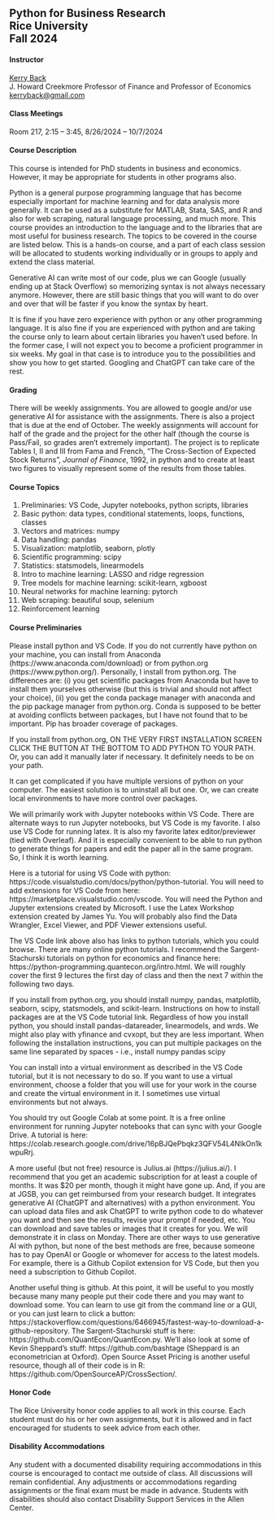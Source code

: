 ## Python for Business Research<br>Rice University<br>Fall 2024

#### Instructor

[Kerry Back](http://kerryback.com)
<br>
J. Howard Creekmore Professor of Finance and Professor of Economics<br>
<a href="mailto:kerryback@gmail.com">kerryback@gmail.com</a>

   
#### Class Meetings

Room 217, 2:15 -- 3:45, 8/26/2024 -- 10/7/2024

#### Course Description   

This course is intended for PhD students in business and economics.  However, it may be appropriate for students in other programs also.

Python is a general purpose programming language that has become especially important for machine learning and for data analysis more generally.  It can be used as a substitute for MATLAB, Stata, SAS, and R and also for web scraping, natural language processing, and much more.  This course provides an introduction to the language and to the 
libraries that are most useful for business research.  The topics to be covered in the course are listed below.  This is a hands-on course, and a part of each class session will be allocated to students working individually or in groups to apply and extend the class material.  

Generative AI can write most of our code, plus we can Google (usually ending up at Stack Overflow) so memorizing syntax is not always necessary anymore.  However, there are still basic things that you will want to do over and over that will be faster if you know the syntax by heart.  

It is fine if you have zero experience with python or any other programming language.  It is also fine if you are experienced with python and are taking the course only to learn about certain libraries you haven't used before.  In the former case, I will not expect you to become a proficient programmer in six weeks.  My goal in that case is to introduce you to the possibilities and show you how to get started.  Googling and ChatGPT can take care of the rest.

#### Grading

There will be weekly assignments.  You are allowed to google and/or use generative AI for assistance with the assignments.  There is also a project that is due at the end of October.  The weekly assignments will account for half of the grade and the project for the other half (though the course is Pass/Fail, so grades aren't extremely important).  The project is to replicate Tables I, II and III from Fama and French, "The Cross-Section of Expected Stock Returns", *Journal of Finance*, 1992, in python and to create at least two figures to visually represent some of the results from those tables.

#### Course Topics

1. Preliminaries: VS Code, Jupyter notebooks, python scripts, libraries
2. Basic python: data types, conditional statements, loops, functions, classes
3. Vectors and matrices: numpy
4. Data handling: pandas
5. Visualization: matplotlib, seaborn, plotly
6. Scientific programming: scipy
7. Statistics: statsmodels, linearmodels
8. Intro to machine learning: LASSO and ridge regression
9. Tree models for machine learning: scikit-learn, xgboost
10. Neural networks for machine learning: pytorch
11. Web scraping: beautiful soup, selenium
12. Reinforcement learning

#### Course Preliminaries

Please install python and VS Code. If you do not currently have python on your machine, you can install from Anaconda (https://www.anaconda.com/download) or from python.org (https://www.python.org/).  Personally, I install from python.org.  The differences are: (i) you get scientific packages from Anaconda but have to install them yourselves otherwise (but this is trivial and should not affect your choice), (ii) you get the conda package manager with anaconda and the pip package manager from python.org.  Conda is supposed to be better at avoiding conflicts between packages, but I have not found that to be important.  Pip has broader coverage of packages.  

If you install from python.org, ON THE VERY FIRST INSTALLATION SCREEN CLICK THE BUTTON AT THE BOTTOM TO ADD PYTHON TO YOUR PATH.  Or, you can add it manually later if necessary.  It definitely needs to be on your path.

It can get complicated if you have multiple versions of python on your computer.  The easiest solution is to uninstall all but one.  Or, we can create local environments to have more control over packages.

We will primarily work with Jupyter notebooks within VS Code.  There are alternate ways to run Jupyter notebooks, but VS Code is my favorite.  I also use VS Code for running latex.  It is also my favorite latex editor/previewer (tied with Overleaf).  And it is especially convenient to be able to run python to generate things for papers and edit the paper all in the same program.  So, I think it is worth learning.

Here is a tutorial for using VS Code with python: https://code.visualstudio.com/docs/python/python-tutorial.
You will need to add extensions for VS Code from here: https://marketplace.visualstudio.com/vscode.  You will need the Python and Jupyter extensions created by Microsoft.  I use the Latex Workshop extension created by James Yu.  You will probably also find the Data Wrangler, Excel Viewer, and PDF Viewer extensions useful.

The VS Code link above also has links to python tutorials, which you could browse.  There are many online python tutorials.  I recommend the Sargent-Stachurski tutorials on python for economics and finance here: https://python-programming.quantecon.org/intro.html.  We will roughly cover the first 9 lectures the first day of class and then the next 7 within the following two days.

If you install from python.org, you should install numpy, pandas, matplotlib, seaborn, scipy, statsmodels, and scikit-learn.  Instructions on how to install packages are at the VS Code tutorial link.  Regardless of how you install python, you should install pandas-datareader, linearmodels, and wrds.  We might also play with yfinance and cvxopt, but they are less important.  When following the installation instructions, you can put multiple packages on the same line separated by spaces - i.e., install numpy pandas scipy

You can install into a virtual environment as described in the VS Code tutorial, but it is not necessary to do so.  If you want to use a virtual environment, choose a folder that you will use for your work in the course and create the virtual environment in it.  I sometimes use virtual environments but not always.

You should try out Google Colab at some point.  It is a free online environment for running Jupyter notebooks that can sync with your Google Drive.  A tutorial is here: https://colab.research.google.com/drive/16pBJQePbqkz3QFV54L4NIkOn1kwpuRrj.

A more useful (but not free) resource is Julius.ai (https://julius.ai/).  I recommend that you get an academic subscription for at least a couple of months.  It was $20 per month, though it might have gone up.  And, if you are at JGSB, you can get reimbursed from your research budget.  It integrates generative AI (ChatGPT and alternatives) with a python environment.  You can upload data files and ask ChatGPT to write python code to do whatever you want and then see the results, revise your prompt if needed, etc.  You can download and save tables or images that it creates for you.  We will demonstrate it in class on Monday.  There are other ways to use generative AI with python, but none of the best methods are free, because someone has to pay OpenAI or Google or whomever for access to the latest models.  For example, there is a Github Copilot extension for VS Code, but then you need a subscription to Github Copilot.

Another useful thing is github.  At this point, it will be useful to you mostly because many many  people put their code there and you may want to download some.  You can learn to use git from the command line or a GUI, or you can just learn to click a button: https://stackoverflow.com/questions/6466945/fastest-way-to-download-a-github-repository.  The Sargent-Stachurski stuff is here: https://github.com/QuantEcon/QuantEcon.py.  We'll also look at some of Kevin Sheppard's stuff: https://github.com/bashtage (Sheppard is an econometrician at Oxford).  Open Source Asset Pricing is another useful resource, though all of their code is in R: https://github.com/OpenSourceAP/CrossSection/.

#### Honor Code

The Rice University honor code applies to all work in this course.  Each student must do his or her own assignments, but it is allowed and in fact encouraged for students to seek advice from each other. 

#### Disability Accommodations

Any student with a documented disability requiring accommodations in this course is encouraged to
contact me outside of class. All discussions will remain confidential. Any adjustments or accommodations
regarding assignments or the final exam must be made in advance. Students with disabilities
should also contact Disability Support Services in the Allen Center.





